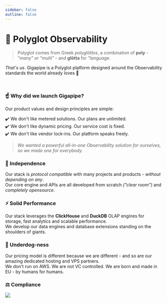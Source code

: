 ```yaml
---
sidebar: false
outline: false
---
```


# 💜 Polyglot Observability

> Polyglot comes from Greek _polyglōttos_, a combination of **poly** - _"many" or "multi"_ - and **glōtta** for _"language_.

_That's us_. Gigapipe is a Polyglot platform designed around the Observability standards the world already loves 💜

<br/>

### ☝️ Why did we launch Gigapipe? 

Our product values and design principles are simple:

✔️ We don't like metered solutions. Our plans are unlimited.<br/>
✔️ We don't like dynamic pricing. Our service cost is fixed.<br/>
✔️ We don't like vendor lock-ins. Our platform speaks freely.

> _We wanted a powerful all-in-one Observability solution for ourselves, so we made one for everybody._

### 💎 Independence

Our stack is _protocol compatible_ with many projects and products - _without depending on any_. <br/>
Our core engine and APIs are all developed from scratch _("clear room")_ and _completely opensource_.

### ⚡ Solid Performance

Our stack leverages the **ClickHouse** and **DuckDB** OLAP engines for storage, fast analytics and scalable performance. <br/>
We develop our data engines and database extensions standing on the shoulders of giants.

### 🍖 Underdog-ness

Our pricing model is different because we are different - and so are our amazing dedicated hosting and VPS partners. <br/>
We don't run on AWS. We are not VC controlled. We are born and made in EU - by humans for humans.

### ⚖️ Compliance 

![](./public/compliance.png)
